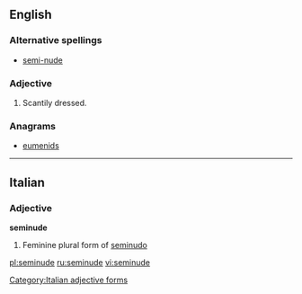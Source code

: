 ==English==

===Alternative spellings===
* [[semi-nude]]

===Adjective===
{{en-adj|-}}

# Scantily dressed.

===Anagrams===
* [[eumenids#English|eumenids]]

----

==Italian==

===Adjective===
'''seminude''' {{f}}

# Feminine plural form of [[seminudo]]

[[Category:Italian adjective forms]]

[[pl:seminude]]
[[ru:seminude]]
[[vi:seminude]]